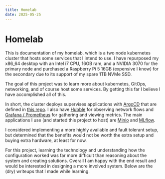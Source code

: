 ```yaml
---
title: Homelab
date: 2025-05-25
---
```

# Homelab

This is documentation of my homelab, which is a two node kubernetes 
cluster that hosts some services that I intend to use.  I have repurposed 
my x86_64 desktop with an Intel i7 CPU, 16GB ram, and a NVIDIA 3070 for the 
primary node and purchased a Raspberry Pi 5 16GB (expensive I know) for the 
secondary due to its support of my spare 1TB NVMe SSD.

The goal of this project was to learn more about kubernetes, GitOps, networking, and 
of course host some services.  By getting this far I believe I have accomplished all 
of this.

In short, the cluster deploys supervises applications with 
[ArgoCD](https://argo-cd.readthedocs.io/) that are defined in 
[this repo](https://github.com/blithersoup/private-cloud-1).  I also have 
[Hubble](https://github.com/cilium/hubble) for observing network flows and 
[Grafana / Prometheus](https://prometheus.io/docs/visualization/grafana/)
for gathering and viewing metrics.  The main applications I use (and started 
this project to host) are [Minio](https://min.io/) and [MLflow](https://mlflow.org/).

I considered implementing a more highly available and fault tolerant setup, but determined 
that the benefits would not be worth the extra setup and buying extra hardware, at 
least for now.

For this project, learning the technology and understanding how the configuration worked 
was far more difficult than reasoning about the system and creating solutions.  Overall 
I am happy with the end result and would be interested in designing a more involved system.
Below are the (dry) writeups that I made while learning.